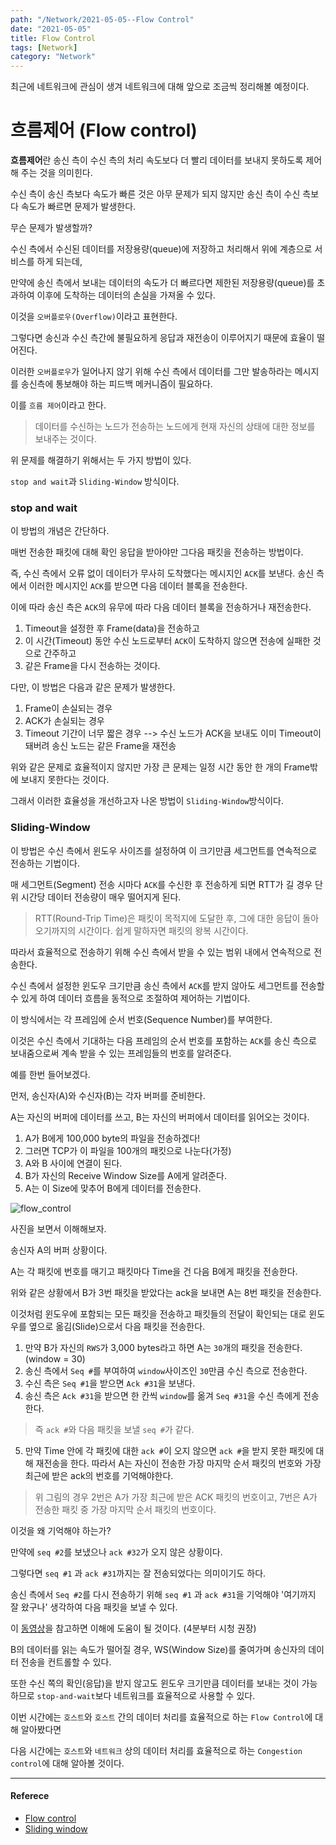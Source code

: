 ---
path: "/Network/2021-05-05--Flow Control"
date: "2021-05-05"
title: Flow Control
tags: [Network]
category: "Network"
---

최근에 네트워크에 관심이 생겨 네트워크에 대해 앞으로 조금씩 정리해볼 예정이다.

# 흐름제어 (Flow control)
**흐름제어**란 송신 측이 수신 측의 처리 속도보다 더 빨리 데이터를 보내지 못하도록 제어해 주는 것을 의미힌다.

수신 측이 송신 측보다 속도가 빠른 것은 아무 문제가 되지 않지만 송신 측이 수신 측보다 속도가 빠르면 문제가 발생한다.

무슨 문제가 발생할까?

수신 측에서 수신된 데이터를 저장용량(queue)에 저장하고 처리해서 위에 계층으로 서비스를 하게 되는데,

만약에 송신 측에서 보내는 데이터의 속도가 더 빠르다면 제한된 저장용량(queue)를 초과하여 이후에 도착하는 데이터의 손실을 가져올 수 있다.

이것을 `오버플로우(Overflow)`이라고 표현한다.

그렇다면 송신과 수신 측간에 불필요하게 응답과 재전송이 이루어지기 때문에 효율이 떨어진다.

이러한 `오버플로우`가 일어나지 않기 위해 수신 측에서 데이터를 그만 발송하라는 메시지를 송신측에 통보해야 하는 피드백 메커니즘이 필요하다.

이를 `흐름 제어`이라고 한다.
> 데이터를 수신하는 노드가 전송하는 노드에게 현재 자신의 상태에 대한 정보를 보내주는 것이다.

위 문제를 해결하기 위해서는 두 가지 방법이 있다.

`stop and wait`과 `Sliding-Window` 방식이다.

### stop and wait
이 방법의 개념은 간단하다.

매번 전송한 패킷에 대해 확인 응답을 받아야만 그다음 패킷을 전송하는 방법이다.

즉, 수신 측에서 오류 없이 데이터가 무사히 도착했다는 메시지인 `ACK`를 보낸다.
송신 측에서 이러한 메시지인 `ACK`를 받으면 다음 데이터 블록을 전송한다.

이에 따라 송신 측은 `ACK`의 유무에 따라 다음 데이터 블록을 전송하거나 재전송한다.

1. Timeout을 설정한 후 Frame(data)을 전송하고
2. 이 시간(Timeout) 동안 수신 노드로부터 `ACK`이 도착하지 않으면 전송에 실패한 것으로 간주하고
3. 같은 Frame을 다시 전송하는 것이다.

다만, 이 방법은 다음과 같은 문제가 발생한다.

1. Frame이 손실되는 경우
2. ACK가 손실되는 경우
3. Timeout 기간이 너무 짧은 경우 --> 수신 노드가 ACK을 보내도 이미 Timeout이 돼버려 송신 노드는 같은 Frame을 재전송

위와 같은 문제로 효율적이지 않지만 가장 큰 문제는 일정 시간 동안 한 개의 Frame밖에 보내지 못한다는 것이다.

그래서 이러한 효율성을 개선하고자 나온 방법이 `Sliding-Window`방식이다.

### Sliding-Window
이 방법은 수신 측에서 윈도우 사이즈를 설정하여 이 크기만큼 세그먼트를 연속적으로 전송하는 기법이다.

매 세그먼트(Segment) 전송 시마다 `ACK`를 수신한 후 전송하게 되면 RTT가 길 경우 단위 시간당 데이터 전송량이 매우 떨어지게 된다.
> RTT(Round-Trip Time)은 패킷이 목적지에 도달한 후, 그에 대한 응답이 돌아오기까지의 시간이다. 쉽게 말하자면 패킷의 왕복 시간이다.

따라서 효율적으로 전송하기 위해 수신 측에서 받을 수 있는 범위 내에서 연속적으로 전송한다.

수신 측에서 설정한 윈도우 크기만큼 송신 측에서 `ACK`를 받지 않아도 세그먼트를 전송할 수 있게 하여 데이터 흐름을 동적으로 조절하여 제어하는 기법이다.

이 방식에서는 각 프레임에 순서 번호(Sequence Number)를 부여한다.

이것은 수신 측에서 기대하는 다음 프레임의 순서 번호를 포함하는 `ACK`를 송신 측으로 보내줌으로써 계속 받을 수 있는 프레임들의 번호를 알려준다.

예를 한번 들어보겠다.

먼저, 송신자(A)와 수신자(B)는 각자 버퍼를 준비한다.

A는 자신의 버퍼에 데이터를 쓰고, B는 자신의 버퍼에서 데이터를 읽어오는 것이다.

1. A가 B에게 100,000 byte의 파일을 전송하겠다!
2. 그러면 TCP가 이 파일을 100개의 패킷으로 나눈다(가정)
3. A와 B 사이에 연결이 된다.
4. B가 자신의 Receive Window Size를 A에게 알려준다.
5. A는 이 Size에 맞추어 B에게 데이터를 전송한다.

![flow_control](https://user-images.githubusercontent.com/43868540/93662932-ced40680-fa9e-11ea-9d11-b0e0dce8bf14.png)

사진을 보면서 이해해보자.

송신자 A의 버퍼 상황이다.

A는 각 패킷에 번호를 매기고 패킷마다 Time을 건 다음 B에게 패킷을 전송한다.

위와 같은 상황에서 B가 3번 패킷을 받았다는 ack을 보내면 A는 8번 패킷을 전송한다.

이것처럼 윈도우에 포함되는 모든 패킷을 전송하고 패킷들의 전달이 확인되는 대로 윈도우를 옆으로 옮김(Slide)으로서 다음 패킷을 전송한다.

1. 만약 B가 자신의 `RWS`가 3,000 bytes라고 하면 A는 `30`개의 패킷을 전송한다.(window = 30)
2. 송신 측에서 `Seq #`를 부여하여 `window`사이즈인 `30`만큼 수신 측으로 전송한다.
3. 수신 측은 `Seq #1`을 받으면 `Ack #31`을 보낸다.
4. 송신 측은 `Ack #31`을 받으면 한 칸씩 `window`를 옮겨 `Seq #31`을 수신 측에게 전송한다.
> 즉 `ack #`와 다음 패킷을 보낼 `seq #`가 같다.
5. 만약 Time 안에 각 패킷에 대한 `ack #`이 오지 않으면 `ack #`을 받지 못한 패킷에 대해 재전송을 한다.
따라서 A는 자신이 전송한 가장 마지막 순서 패킷의 번호와 가장 최근에 받은 ack의 번호를 기억해야한다.

> 위 그림의 경우 2번은 A가 가장 최근에 받은 ACK 패킷의 번호이고,
7번은 A가 전송한 패킷 중 가장 마지막 순서 패킷의 번호이다.

이것을 왜 기억해야 하는가?

만약에 `seq #2`를 보냈으나 `ack #32`가 오지 않은 상황이다.

그렇다면 `seq #1` 과 `ack #31`까지는 잘 전송되었다는 의미이기도 하다.

송신 측에서 `Seq #2`를 다시 전송하기 위해 `seq #1` 과 `ack #31`을 기억해야 '여기까지 잘 왔구나' 생각하여 다음 패킷을 보낼 수 있다.

이 [동영상](https://www.youtube.com/watch?v=LnbvhoxHn8M)을 참고하면 이해에 도움이 될 것이다. (4분부터 시청 권장)

B의 데이터를 읽는 속도가 떨어질 경우, WS(Window Size)를 줄여가며 송신자의 데이터 전송을 컨트롤할 수 있다.

또한 수신 쪽의 확인(응답)을 받지 않고도 윈도우 크기만큼 데이터를 보내는 것이 가능하므로 `stop-and-wait`보다 네트워크를 효율적으로 사용할 수 있다.

이번 시간에는 `호스트`와 `호스트` 간의 데이터 처리를 효율적으로 하는 `Flow Control`에 대해 알아봤다면

다음 시간에는 `호스트`와 `네트워크` 상의 데이터 처리를 효율적으로 하는 `Congestion control`에 대해 알아볼 것이다.

----
#### Referece
- [Flow control](https://velog.io/@directorhwan59/TCP-IP-흐름제어-flow-control)
- [Sliding window](https://m.blog.naver.com/gaegurijump/110188012832)

